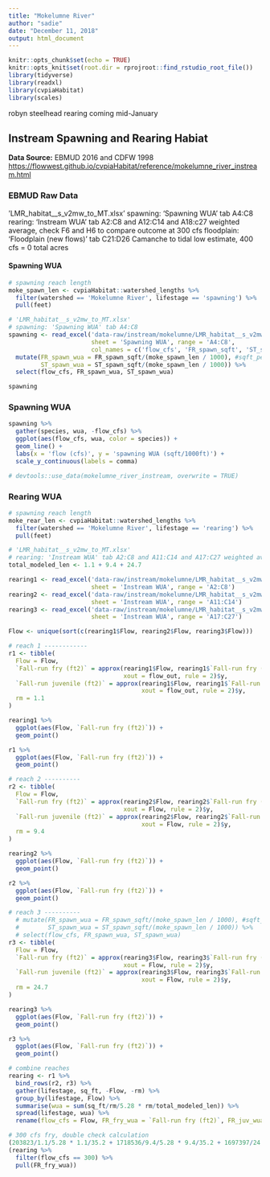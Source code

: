 ```yaml
---
title: "Mokelumne River"
author: "sadie"
date: "December 11, 2018"
output: html_document
---
```


```r
knitr::opts_chunk$set(echo = TRUE)
knitr::opts_knit$set(root.dir = rprojroot::find_rstudio_root_file())
library(tidyverse)
library(readxl)
library(cvpiaHabitat)
library(scales)
```



robyn steelhead rearing coming mid-January 

## Instream Spawning and Rearing Habiat
**Data Source:** EBMUD 2016 and CDFW 1998
<https://flowwest.github.io/cvpiaHabitat/reference/mokelumne_river_instream.html>

### EBMUD Raw Data

'LMR_habitat__s_v2mw_to_MT.xlsx'
spawning: 'Spawning WUA' tab A4:C8 
rearing: 'Instream WUA' tab A2:C8 and A12:C14 and A18:c27 weighted average, check F6 and H6 to compare outcome at 300 cfs
floodplain: 'Floodplain (new flows)' tab C21:D26 Camanche to tidal low estimate, 400 cfs = 0 total acres

#### Spawning WUA
```r
# spawning reach length
moke_spawn_len <- cvpiaHabitat::watershed_lengths %>% 
  filter(watershed == 'Mokelumne River', lifestage == 'spawning') %>% 
  pull(feet)

# 'LMR_habitat__s_v2mw_to_MT.xlsx'
# spawning: 'Spawning WUA' tab A4:C8 
spawning <- read_excel('data-raw/instream/mokelumne/LMR_habitat__s_v2mw_to_MT.xlsx', 
                       sheet = 'Spawning WUA', range = 'A4:C8', 
                       col_names = c('flow_cfs', 'FR_spawn_sqft', 'ST_spawn_sqft')) %>% 
  mutate(FR_spawn_wua = FR_spawn_sqft/(moke_spawn_len / 1000), #sqft_per_1000ft
         ST_spawn_wua = ST_spawn_sqft/(moke_spawn_len / 1000)) %>% 
  select(flow_cfs, FR_spawn_wua, ST_spawn_wua)

spawning
```
### Spawning WUA

```r
spawning %>% 
  gather(species, wua, -flow_cfs) %>% 
  ggplot(aes(flow_cfs, wua, color = species)) +
  geom_line() +
  labs(x = 'flow (cfs)', y = 'spawning WUA (sqft/1000ft)') +
  scale_y_continuous(labels = comma)

# devtools::use_data(mokelumne_river_instream, overwrite = TRUE)
```

### Rearing WUA
```r
# spawning reach length
moke_rear_len <- cvpiaHabitat::watershed_lengths %>% 
  filter(watershed == 'Mokelumne River', lifestage == 'rearing') %>% 
  pull(feet)

# 'LMR_habitat__s_v2mw_to_MT.xlsx'
# rearing: 'Instream WUA' tab A2:C8 and A11:C14 and A17:C27 weighted average, check F6 and H6 to compare outcome at 300 cfs
total_modeled_len <- 1.1 + 9.4 + 24.7

rearing1 <- read_excel('data-raw/instream/mokelumne/LMR_habitat__s_v2mw_to_MT.xlsx', 
                       sheet = 'Instream WUA', range = 'A2:C8') 
rearing2 <- read_excel('data-raw/instream/mokelumne/LMR_habitat__s_v2mw_to_MT.xlsx', 
                       sheet = 'Instream WUA', range = 'A11:C14')
rearing3 <- read_excel('data-raw/instream/mokelumne/LMR_habitat__s_v2mw_to_MT.xlsx', 
                       sheet = 'Instream WUA', range = 'A17:C27')

Flow <- unique(sort(c(rearing1$Flow, rearing2$Flow, rearing3$Flow)))

# reach 1 ------------
r1 <- tibble(
  Flow = Flow,
  `Fall-run fry (ft2)` = approx(rearing1$Flow, rearing1$`Fall-run fry (ft2)`, 
                                xout = flow_out, rule = 2)$y,
  `Fall-run juvenile (ft2)` = approx(rearing1$Flow, rearing1$`Fall-run juvenile (ft2)`, 
                                     xout = flow_out, rule = 2)$y,
  rm = 1.1
)

rearing1 %>% 
  ggplot(aes(Flow, `Fall-run fry (ft2)`)) +
  geom_point()

r1 %>% 
  ggplot(aes(Flow, `Fall-run fry (ft2)`)) +
  geom_point()

# reach 2 ----------
r2 <- tibble(
  Flow = Flow,
  `Fall-run fry (ft2)` = approx(rearing2$Flow, rearing2$`Fall-run fry (ft2)`, 
                                xout = Flow, rule = 2)$y,
  `Fall-run juvenile (ft2)` = approx(rearing2$Flow, rearing2$`Fall-run juvenile (ft2)`, 
                                     xout = Flow, rule = 2)$y,
  rm = 9.4
)

rearing2 %>% 
  ggplot(aes(Flow, `Fall-run fry (ft2)`)) +
  geom_point()

r2 %>% 
  ggplot(aes(Flow, `Fall-run fry (ft2)`)) +
  geom_point()

# reach 3 ----------
  # mutate(FR_spawn_wua = FR_spawn_sqft/(moke_spawn_len / 1000), #sqft_per_1000ft
  #        ST_spawn_wua = ST_spawn_sqft/(moke_spawn_len / 1000)) %>% 
  # select(flow_cfs, FR_spawn_wua, ST_spawn_wua)
r3 <- tibble(
  Flow = Flow,
  `Fall-run fry (ft2)` = approx(rearing3$Flow, rearing3$`Fall-run fry (ft2)`, 
                                xout = Flow, rule = 2)$y,
  `Fall-run juvenile (ft2)` = approx(rearing3$Flow, rearing3$`Fall-run juvenile (ft2)`, 
                                     xout = Flow, rule = 2)$y,
  rm = 24.7
)

rearing3 %>% 
  ggplot(aes(Flow, `Fall-run fry (ft2)`)) +
  geom_point()

r3 %>% 
  ggplot(aes(Flow, `Fall-run fry (ft2)`)) +
  geom_point()

# combine reaches
rearing <- r1 %>% 
  bind_rows(r2, r3) %>% 
  gather(lifestage, sq_ft, -Flow, -rm) %>%
  group_by(lifestage, Flow) %>% 
  summarise(wua = sum(sq_ft/rm/5.28 * rm/total_modeled_len)) %>% 
  spread(lifestage, wua) %>% 
  rename(flow_cfs = Flow, FR_fry_wua = `Fall-run fry (ft2)`, FR_juv_wua = `Fall-run juvenile (ft2)`)

# 300 cfs fry, double check calculation
(203823/1.1/5.28 * 1.1/35.2 + 1718536/9.4/5.28 * 9.4/35.2 + 1697397/24.7/5.28 * 24.7/35.2) -
(rearing %>% 
  filter(flow_cfs == 300) %>% 
  pull(FR_fry_wua))
```
